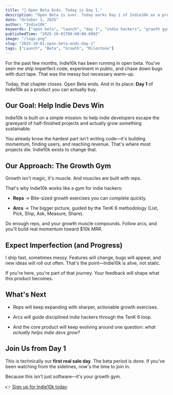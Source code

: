 ```yaml
---
title: "🚀 Open Beta Ends. Today is Day 1."
description: "Open Beta is over. Today marks Day 1 of Indie10k as a product you can actually buy. Join us from the beginning."
date: "October 1, 2025"
author: "Indie10k"
keywords: ["open beta", "launch", "day 1", "indie hackers", "growth gym", "TenK 6", "MRR"]
publishedTime: "2025-10-01T00:00:00.000Z"
image: "/logo.png"
slug: "2025-10-01-open-beta-ends-day-1"
tags: ["Launch", "Beta", "Growth", "Milestone"]
---
```


For the past few months, Indie10k has been running in open beta. You've seen me ship imperfect code, experiment in public, and chase down bugs with duct tape. That was the messy but necessary warm-up.

Today, that chapter closes. Open Beta ends. And in its place: **Day 1** of Indie10k as a product you can actually buy.

## Our Goal: Help Indie Devs Win

Indie10k is built on a simple mission: to help indie developers escape the graveyard of half-finished projects and actually grow something sustainable.

You already know the hardest part isn't writing code—it's building momentum, finding users, and reaching revenue. That's where most projects die. Indie10k exists to change that.



## Our Approach: The Growth Gym

Growth isn't magic, it's muscle. And muscles are built with reps.

That's why Indie10k works like a gym for indie hackers:

-   **Reps** → Bite-sized growth exercises you can complete quickly.
    
-   **Arcs** → The bigger picture, guided by the TenK 6 methodology (List, Pick, Ship, Ask, Measure, Share).
    

Do enough reps, and your growth muscle compounds. Follow arcs, and you'll build real momentum toward $10k MRR.



## Expect Imperfection (and Progress)

I ship fast, sometimes messy. Features will change, bugs will appear, and new ideas will roll out often. That's the point—Indie10k is alive, not static.

If you're here, you're part of that journey. Your feedback will shape what this product becomes.



## What's Next

-   Reps will keep expanding with sharper, actionable growth exercises.
    
-   Arcs will guide disciplined indie hackers through the TenK 6 loop.
    
-   And the core product will keep evolving around one question: _what actually helps indie devs grow?_
    

## Join Us from Day 1

This is technically our **first real sale day**. The beta period is done. If you've been watching from the sidelines, now's the time to join in.

Because this isn't just software—it's your growth gym.

👉 [Sign up for Indie10k today](https://indie10k.com)
